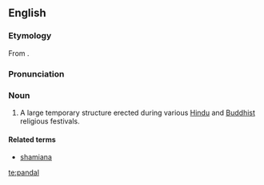 ==English==

===Etymology===

From {{etyl|hi}}.

===Pronunciation===
{{rfp}} <!-- Rhymes link seems dubious -->

===Noun===
{{en-noun}}
{{wikipedia}}

# {{India}} A large temporary structure erected during various [[Hindu]] and [[Buddhist]] religious festivals.

====Related terms====
* [[shamiana]]

[[te:pandal]]
